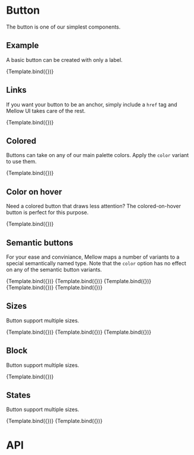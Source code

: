 

<Meta
  title="Components/Button"
  component={Button}
/>


# Button
The button is one of our simplest components.

## Example
A basic button can be created with only a label.

<Canvas>
  <Story
    name="Default"
    args={{
      label: 'Default'
    }}
  >
    {Template.bind({})}
  </Story>
</Canvas>

## Links
If you want your button to be an anchor, simply include a `href` tag and Mellow UI takes care of the rest.

<Canvas>
  <Story
    name="Link"
    args={{
      label: 'Link',
      href: 'https://sippy.cloud'
    }}
  >
    {Template.bind({})}
  </Story>
</Canvas>

## Colored
Buttons can take on any of our main palette colors. Apply the `color` variant to use them.

<Canvas>
  <Story
    name="Color"
    args={{
      label: 'Red',
      variant: 'color',
      color: 'red'
    }}
  >
    {Template.bind({})}
  </Story>
</Canvas>

## Color on hover
Need a colored button that draws less attention? The colored-on-hover button is perfect for this purpose.

<Canvas>
  <Story
    name="Color on hover"
    args={{
      label: 'Red',
      variant: 'hover',
      color: 'red'
    }}
  >
    {Template.bind({})}
  </Story>
</Canvas>

## Semantic buttons
For your ease and conviniance, Mellow maps a number of variants to a special semantically named type. Note that the `color` option has no effect on any of the semantic button variants.

<Canvas>
  <Story
    name="Semantic/Default"
    args={{
      label: 'Default',
      variant: 'default'
    }}
  >
    {Template.bind({})}
  </Story>
  <Story
    name="Semantic/Primary"
    args={{
      label: 'Primary',
      variant: 'primary'
    }}
  >
    {Template.bind({})}
  </Story>
  <Story
    name="Semantic/Secondary"
    args={{
      label: 'Secondary',
      variant: 'secondary'
    }}
  >
    {Template.bind({})}
  </Story>
  <Story
    name="Semantic/Danger"
    args={{
      label: 'Danger',
      variant: 'danger'
    }}
  >
    {Template.bind({})}
  </Story>
  <Story
    name="Semantic/Success"
    args={{
      label: 'Success',
      variant: 'success'
    }}
  >
    {Template.bind({})}
  </Story>
</Canvas>

## Sizes
Button support multiple sizes.

<Canvas>
  <Story
    name="Small"
    args={{
      label: 'Small',
      size: 'sm'
    }}
  >
    {Template.bind({})}
  </Story>
  <Story
    name="Medium"
    args={{
      label: 'Medium',
      size: 'md'
    }}
  >
    {Template.bind({})}
  </Story>
  <Story
    name="Large"
    args={{
      label: 'Large',
      size: 'lg'
    }}
  >
    {Template.bind({})}
  </Story>
</Canvas>

## Block
Button support multiple sizes.

<Canvas>
  <Story
    name="Block"
    args={{
      label: 'Block',
      block
    }}
  >
    {Template.bind({})}
  </Story>
</Canvas>

## States
Button support multiple sizes.

<Canvas>
  <Story
    name="Active"
    args={{
      label: 'Active',
      active
    }}
  >
    {Template.bind({})}
  </Story>
  <Story
    name="Disabled"
    args={{
      label: 'Disabled',
      disabled: true
    }}
  >
    {Template.bind({})}
  </Story>
</Canvas>

# API
<ArgsTable of={Button} />
